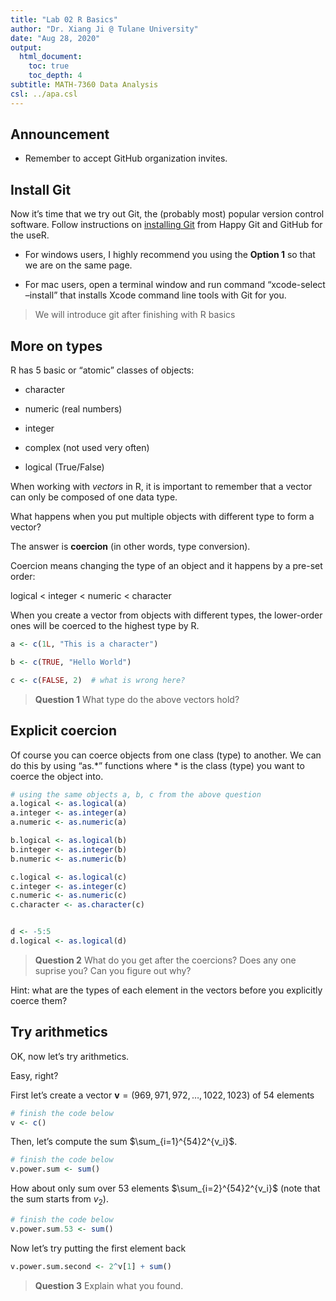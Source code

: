 ```yaml
---
title: "Lab 02 R Basics"
author: "Dr. Xiang Ji @ Tulane University"
date: "Aug 28, 2020"
output:
  html_document:
    toc: true
    toc_depth: 4  
subtitle: MATH-7360 Data Analysis
csl: ../apa.csl
---
```


## Announcement

- Remember to accept GitHub organization invites.

## Install Git

Now it's time that we try out Git, the (probably most) popular version control software.
Follow instructions on [installing Git](https://happygitwithr.com/install-git.html) from Happy Git and GitHub for the useR.
 
 - For windows users, I highly recommend you using the **Option 1** so that we are on the same page.
 
 - For mac users, open a terminal window and run command "xcode-select --install" that installs Xcode command line tools with Git for you.
 
> We will introduce git after finishing with R basics


## More on types

R has 5 basic or "atomic" classes of objects:

 - character

 - numeric (real numbers)
 
 - integer
 
 - complex (not used very often)
 
 - logical (True/False)
 
When working with _vectors_ in R, it is important to remember that a vector can only be composed of one data type.

What happens when you put multiple objects with different type to form a vector?

The answer is **coercion** (in other words, type conversion).

Coercion means changing the type of an object and it happens by a pre-set order:

logical < integer < numeric < character

When you create a vector from objects with different types, the lower-order ones will be coerced to the highest type by R.

```r
a <- c(1L, "This is a character")

b <- c(TRUE, "Hello World")

c <- c(FALSE, 2)  # what is wrong here?
```

> **Question 1** What type do the above vectors hold?


## Explicit coercion

Of course you can coerce objects from one class (type) to another.
We can do this by using "as.\*" functions where \* is the class (type) you want to coerce the object into.

```r
# using the same objects a, b, c from the above question
a.logical <- as.logical(a)
a.integer <- as.integer(a)
a.numeric <- as.numeric(a)

b.logical <- as.logical(b)
b.integer <- as.integer(b)
b.numeric <- as.numeric(b)

c.logical <- as.logical(c)
c.integer <- as.integer(c)
c.numeric <- as.numeric(c)
c.character <- as.character(c)


d <- -5:5
d.logical <- as.logical(d)
```

> **Question 2** What do you get after the coercions?  Does any one suprise you?  Can you figure out why?

Hint: what are the types of each element in the vectors before you explicitly coerce them?

## Try arithmetics

OK, now let's try arithmetics.

Easy, right?

First let's create a vector $\mathbf{v} = (969, 971, 972, \dots, 1022, 1023)$ of 54 elements

```r
# finish the code below
v <- c()
```

Then, let's compute the sum $\sum_{i=1}^{54}2^{v_i}$.

```r
# finish the code below
v.power.sum <- sum()
```

How about only sum over 53 elements $\sum_{i=2}^{54}2^{v_i}$  (note that the sum starts from $v_2$).

```r
# finish the code below
v.power.sum.53 <- sum()
```

Now let's try putting the first element back

```r
v.power.sum.second <- 2^v[1] + sum()
```

> **Question 3** Explain what you found.

